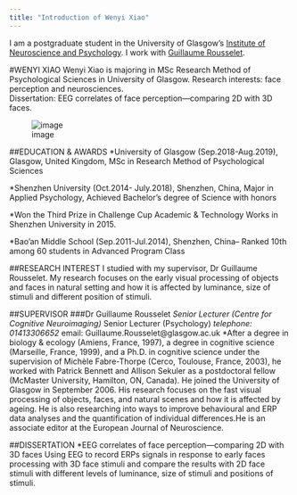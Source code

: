 ```yaml
---
title: "Introduction of Wenyi Xiao"
---
```


I am a postgraduate student in the University of Glasgow's
[Institute of Neuroscience and Psychology](http://www.gla.ac.uk/researchinstitutes/neurosciencepsychology/).
I work with [Guillaume Rousselet](https://www.gla.ac.uk/researchinstitutes/neurosciencepsychology/staff/guillaumerousselet/).

#WENYI XIAO 
Wenyi Xiao is majoring in MSc Research Method of Psychological Sciences in University of Glasgow.
Research interests: face perception and neurosciences.  
Dissertation: EEG correlates of face perception—comparing 2D with 3D faces. 


![image](https://github.com/SylviaShaw/Mywebpage/blob/master/photo.jpg)

##EDUCATION & AWARDS
*University of Glasgow (Sep.2018-Aug.2019), Glasgow, United Kingdom, MSc in Research Method of Psychological Sciences

*Shenzhen University (Oct.2014- July.2018), Shenzhen, China, Major in Applied Psychology, Achieved Bachelor’s degree of Science with honors

*Won the Third Prize in Challenge Cup Academic & Technology Works in Shenzhen University in 2015.

*Bao’an Middle School (Sep.2011-Jul.2014), Shenzhen, China-- Ranked 10th among 60 students in Advanced Program Class


##RESEARCH INTEREST
I studied with my supervisor, Dr Guillaume Rousselet. My research focuses on the early visual processing of objects and faces in natural setting and how it is affected by luminance, size of stimuli and different position of stimuli.

##SUPERVISOR
###Dr Guillaume Rousselet
  *Senior Lecturer (Centre for Cognitive Neuroimaging)
  *Senior Lecturer (Psychology)
  *telephone: 01413306652
  *email: Guillaume.Rousselet@glasgow.ac.uk
  *After a degree in biology & ecology (Amiens, France, 1997), a degree in cognitive science (Marseille, France, 1999), and a Ph.D. in cognitive science under the supervision of Michèle Fabre-Thorpe (Cerco, Toulouse, France, 2003), he worked with Patrick Bennett and Allison Sekuler as a postdoctoral fellow (McMaster University, Hamilton, ON, Canada). He joined the University of Glasgow in September 2006. His research focuses on the fast visual processing of objects, faces, and natural scenes and how it is affected by ageing. He is also researching into ways to improve behavioural and ERP data analyses and the quantification of individual differences.He is an associate editor at the European Journal of Neuroscience.

##DISSERTATION
 *EEG correlates of face perception—comparing 2D with 3D faces
Using EEG to record ERPs signals in response to early faces processing with 3D face stimuli and compare the results with 2D face stimuli with different levels of luminance, size of stimuli and positions of stimuli.

